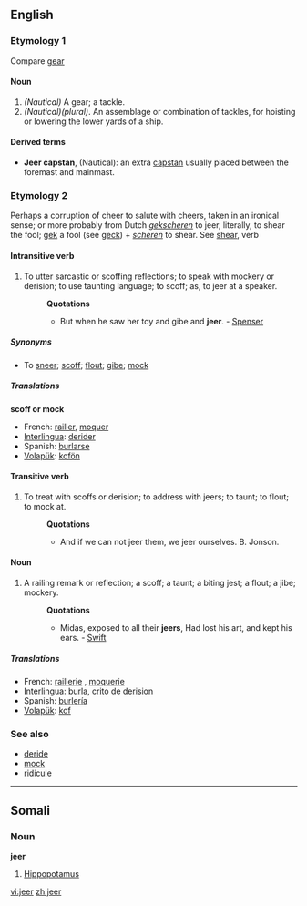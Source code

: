 ==English==

===Etymology 1===
Compare [[gear]]

====Noun====
{{en-noun}}

# ''(Nautical)'' A gear; a tackle. 
# ''(Nautical)(plural)''. An assemblage or combination of tackles, for hoisting or lowering the lower yards of a ship. 

====Derived terms====
*'''Jeer capstan''', (Nautical): an extra [[capstan]] usually placed between the foremast and mainmast.

===Etymology 2===
Perhaps a corruption of cheer to salute with cheers, taken in an ironical sense; or more probably from Dutch ''[[gekscheren]]'' to jeer, literally, to shear the fool; [[gek]] a fool (see [[geck]]) + ''[[scheren]]'' to shear. See [[shear]], verb

====Intransitive verb====
{{en-verb}}

# To utter sarcastic or scoffing reflections; to speak with mockery or derision; to use taunting language; to scoff; as, to jeer at a speaker.
#:'''Quotations'''
#:*But when he saw her toy and gibe and '''jeer'''. - [[Spenser]]

=====Synonyms=====
*To [[sneer]]; [[scoff]]; [[flout]]; [[gibe]]; [[mock]]

=====Translations=====
'''scoff or mock'''
*French: [[railler]], [[moquer]]
*[[Interlingua]]: [[derider]] 
*Spanish: [[burlarse]] 
*[[Volapük]]: [[kofön]] 

====Transitive verb====
{{en-verb}}

# To treat with scoffs or derision; to address with jeers; to taunt; to flout; to mock at.
#:'''Quotations'''
#:*And if we can not jeer them, we jeer ourselves. B. Jonson.

====Noun====
{{en-noun}}

# A railing remark or reflection; a scoff; a taunt; a biting jest; a flout; a jibe; mockery.
#:'''Quotations'''
#:*Midas, exposed to all their '''jeers''', Had lost his art, and kept his ears. - [[Swift]]

=====Translations=====
*French: [[raillerie]] {{f}}, [[moquerie]] {{f}}
*[[Interlingua]]: [[burla]], [[crito]] de [[derision]] 
*Spanish: [[burlería]] 
*[[Volapük]]: [[kof]]

===See also===
*[[deride]]
*[[mock]]
*[[ridicule]]

----

==Somali==

===Noun===
'''jeer'''

# [[hippopotamus|Hippopotamus]]
<!--Not sure that the translation is totally right, that's why I leave it hidden
#:''Jeertu way jeclayd dhexqaadka dhoobaada'' - The hippopotamus loved wallowing. -->

[[vi:jeer]]
[[zh:jeer]]
